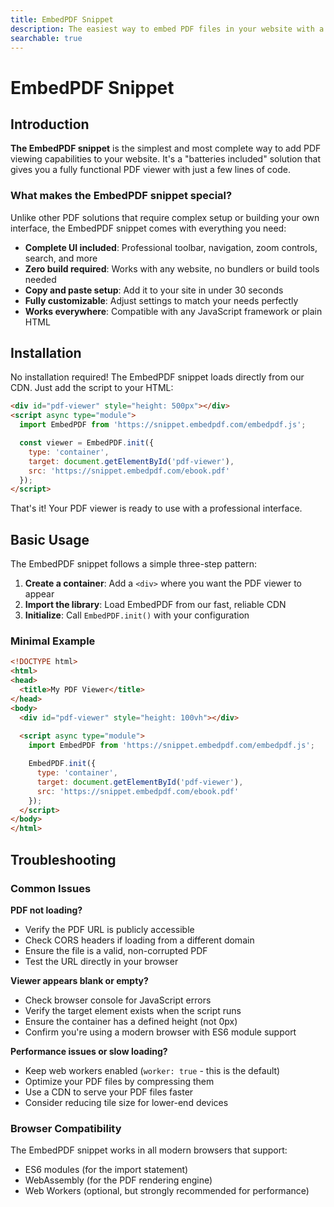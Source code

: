 ```yaml
---
title: EmbedPDF Snippet
description: The easiest way to embed PDF files in your website with a complete, ready-to-use interface
searchable: true
---
```


# EmbedPDF Snippet

## Introduction

**The EmbedPDF snippet** is the simplest and most complete way to add PDF viewing capabilities to your website. It's a "batteries included" solution that gives you a fully functional PDF viewer with just a few lines of code.

### What makes the EmbedPDF snippet special?

Unlike other PDF solutions that require complex setup or building your own interface, the EmbedPDF snippet comes with everything you need:

- **Complete UI included**: Professional toolbar, navigation, zoom controls, search, and more
- **Zero build required**: Works with any website, no bundlers or build tools needed
- **Copy and paste setup**: Add it to your site in under 30 seconds
- **Fully customizable**: Adjust settings to match your needs perfectly
- **Works everywhere**: Compatible with any JavaScript framework or plain HTML

## Installation

No installation required! The EmbedPDF snippet loads directly from our CDN. Just add the script to your HTML:

```html filename="index.html" copy
<div id="pdf-viewer" style="height: 500px"></div>
<script async type="module">
  import EmbedPDF from 'https://snippet.embedpdf.com/embedpdf.js';

  const viewer = EmbedPDF.init({
    type: 'container',
    target: document.getElementById('pdf-viewer'),
    src: 'https://snippet.embedpdf.com/ebook.pdf'
  });
</script>
```

That's it! Your PDF viewer is ready to use with a professional interface.

## Basic Usage

The EmbedPDF snippet follows a simple three-step pattern:

1. **Create a container**: Add a `<div>` where you want the PDF viewer to appear
2. **Import the library**: Load EmbedPDF from our fast, reliable CDN
3. **Initialize**: Call `EmbedPDF.init()` with your configuration

### Minimal Example

```html filename="basic-example.html" copy
<!DOCTYPE html>
<html>
<head>
  <title>My PDF Viewer</title>
</head>
<body>
  <div id="pdf-viewer" style="height: 100vh"></div>
  
  <script async type="module">
    import EmbedPDF from 'https://snippet.embedpdf.com/embedpdf.js';

    EmbedPDF.init({
      type: 'container',
      target: document.getElementById('pdf-viewer'),
      src: 'https://snippet.embedpdf.com/ebook.pdf'
    });
  </script>
</body>
</html>
```

## Troubleshooting

### Common Issues

**PDF not loading?**
- Verify the PDF URL is publicly accessible
- Check CORS headers if loading from a different domain
- Ensure the file is a valid, non-corrupted PDF
- Test the URL directly in your browser

**Viewer appears blank or empty?**
- Check browser console for JavaScript errors
- Verify the target element exists when the script runs
- Ensure the container has a defined height (not 0px)
- Confirm you're using a modern browser with ES6 module support

**Performance issues or slow loading?**
- Keep web workers enabled (`worker: true` - this is the default)
- Optimize your PDF files by compressing them
- Use a CDN to serve your PDF files faster
- Consider reducing tile size for lower-end devices

### Browser Compatibility

The EmbedPDF snippet works in all modern browsers that support:
- ES6 modules (for the import statement)
- WebAssembly (for the PDF rendering engine)  
- Web Workers (optional, but strongly recommended for performance)